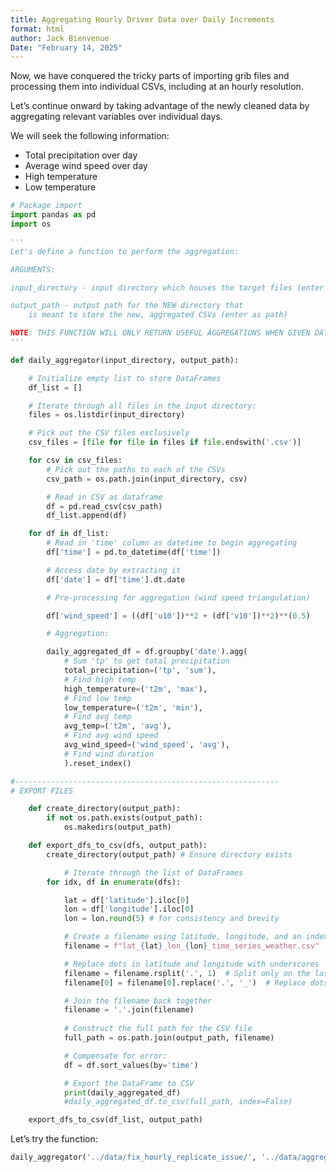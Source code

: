 ```yaml
---
title: Aggregating Hourly Driver Data over Daily Increments
format: html
author: Jack Bienvenue
Date: "February 14, 2025"
---
```


Now, we have conquered the tricky parts of importing grib files and processing them into individual CSVs, including at an hourly resolution.

Let's continue onward by taking advantage of the newly cleaned data by aggregating relevant variables over individual days.

We will seek the following information:

- Total precipitation over day
- Average wind speed over day
- High temperature
- Low temperature

``` python

# Package import
import pandas as pd
import os

''' 
Let's define a function to perform the aggregation:

ARGUMENTS:

input_directory - input directory which houses the target files (enter as relative path)

output_path - output path for the NEW directory that 
    is meant to store the new, aggregated CSVs (enter as path)

NOTE: THIS FUNCTION WILL ONLY RETURN USEFUL AGGREGATIONS WHEN GIVEN DATA WITH HOURLY GRANULARITY AS AN INPUT.
'''

def daily_aggregator(input_directory, output_path):

    # Initialize empty list to store DataFrames
    df_list = []

    # Iterate through all files in the input directory:
    files = os.listdir(input_directory)

    # Pick out the CSV files exclusively
    csv_files = [file for file in files if file.endswith('.csv')]

    for csv in csv_files:
        # Pick out the paths to each of the CSVs
        csv_path = os.path.join(input_directory, csv)

        # Read in CSV as dataframe
        df = pd.read_csv(csv_path)
        df_list.append(df)

    for df in df_list:
        # Read in 'time' column as datetime to begin aggregating
        df['time'] = pd.to_datetime(df['time'])

        # Access date by extracting it 
        df['date'] = df['time'].dt.date

        # Pre-processing for aggregation (wind speed triangulation)

        df['wind_speed'] = ((df['u10'])**2 + (df['v10'])**2)**(0.5)

        # Aggregation: 

        daily_aggregated_df = df.groupby('date').agg(
            # Sum 'tp' to get total precipitation
            total_precipitation=('tp', 'sum'),
            # Find high temp
            high_temperature=('t2m', 'max'),
            # Find low temp
            low_temperature=('t2m', 'min'),
            # Find avg temp
            avg_temp=('t2m', 'avg'),
            # Find avg wind speed
            avg_wind_speed=('wind_speed', 'avg'),
            # Find wind duration 
            ).reset_index()

#-----------------------------------------------------------
# EXPORT FILES

    def create_directory(output_path):
        if not os.path.exists(output_path):
            os.makedirs(output_path)

    def export_dfs_to_csv(dfs, output_path): 
        create_directory(output_path) # Ensure directory exists

            # Iterate through the list of DataFrames
        for idx, df in enumerate(dfs):

            lat = df['latitude'].iloc[0]
            lon = df['longitude'].iloc[0]
            lon = lon.round(5) # for consistency and brevity

            # Create a filename using latitude, longitude, and an index
            filename = f"lat_{lat}_lon_{lon}_time_series_weather.csv"

            # Replace dots in latitude and longitude with underscores
            filename = filename.rsplit('.', 1)  # Split only on the last dot (the file extension)
            filename[0] = filename[0].replace('.', '_')  # Replace dots in the main part of the filename

            # Join the filename back together
            filename = '.'.join(filename)
            
            # Construct the full path for the CSV file
            full_path = os.path.join(output_path, filename)

            # Compensate for error:
            df = df.sort_values(by='time')

            # Export the DataFrame to CSV
            print(daily_aggregated_df)
            #daily_aggregated_df.to_csv(full_path, index=False)

    export_dfs_to_csv(df_list, output_path)

```

Let's try the function:

``` python
daily_aggregator('../data/fix_hourly_replicate_issue/', '../data/aggregation_trial/')
```